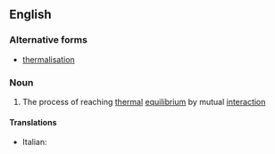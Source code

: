 ==English==

===Alternative forms===
* [[thermalisation]]

===Noun===
{{wikipedia}}
{{en-noun}}

# {{context|physics}} The process of reaching [[thermal]] [[equilibrium]] by mutual [[interaction]]

====Translations====
{{trans-top|The process of reaching thermal equilibrium}}
* Italian: {{t-|it|termalizzazione|f}}
{{trans-mid}}
{{trans-bottom}}